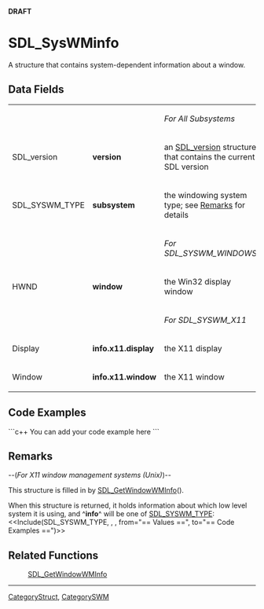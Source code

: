 <!-- pragma section-numbers off -->
<!-- pragma disable-camelcase -->
'''DRAFT'''

= SDL_SysWMinfo =
A structure that contains system-dependent information about a window.


== Data Fields ==
{|
|
|
|''For All Subsystems''
|-
|SDL_version
|'''version'''
|an [[SDL_version]] structure that contains the current SDL version
|-
|SDL_SYSWM_TYPE
|'''subsystem'''
|the windowing system type; see [[#Remarks|Remarks]] for details
|-
|
|
|''For SDL_SYSWM_WINDOWS''
|-
|HWND
|'''window'''
|the Win32 display window
|-
|
|
|''For SDL_SYSWM_X11''
|-
|Display
|'''info.x11.display'''
|the X11 display
|-
|Window
|'''info.x11.window'''
|the X11 window
|}

== Code Examples ==
```c++
You can add your code example here
```

== Remarks ==
--(''For X11 window management systems (Unix)'')--

This structure is filled in by [[SDL_GetWindowWMInfo]]().

When this structure is returned, it holds information about which low level system it is using, and ^'''info'''^ will be one of [[SDL_SYSWM_TYPE]]:
<<Include(SDL_SYSWM_TYPE, , , from="== Values ==", to="== Code Examples ==")>>


== Related Functions ==
:[[SDL_GetWindowWMInfo]]

----
[[CategoryStruct]], [[CategorySWM]]
